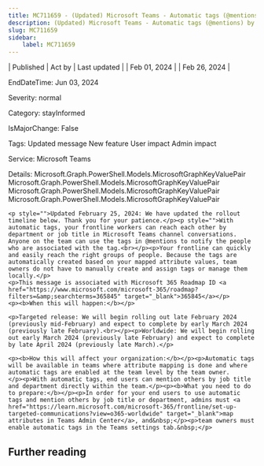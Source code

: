 ```yaml
---
title: MC711659 - (Updated) Microsoft Teams - Automatic tags (@mentions) by department and job title
description: (Updated) Microsoft Teams - Automatic tags (@mentions) by department and job title
slug: MC711659
sidebar:
    label: MC711659
---
```



| Published | Act by | Last updated |
| Feb 01, 2024 |  | Feb 26, 2024 |

EndDateTime: Jun 03, 2024

Severity: normal

Category: stayInformed

IsMajorChange: False

Tags: Updated message New feature User impact Admin impact

Service: Microsoft Teams

Details: Microsoft.Graph.PowerShell.Models.MicrosoftGraphKeyValuePair Microsoft.Graph.PowerShell.Models.MicrosoftGraphKeyValuePair Microsoft.Graph.PowerShell.Models.MicrosoftGraphKeyValuePair Microsoft.Graph.PowerShell.Models.MicrosoftGraphKeyValuePair

```
<p style="">Updated February 25, 2024: We have updated the rollout timeline below. Thank you for your patience.</p><p style="">With automatic tags, your frontline workers can reach each other by department or job title in Microsoft Teams channel conversations. Anyone on the team can use the tags in @mentions to notify the people who are associated with the tag.<br></p><p>Your frontline can quickly and easily reach the right groups of people. Because the tags are automatically created based on your mapped attribute values, team owners do not have to manually create and assign tags or manage them locally.</p>
<p>This message is associated with Microsoft 365 Roadmap ID <a href="https://www.microsoft.com/microsoft-365/roadmap?filters=&amp;searchterms=365845" target="_blank">365845</a></p>
<p><b>When this will happen:</b></p>

<p>Targeted release: We will begin rolling out late February 2024 (previously mid-February) and expect to complete by early March 2024 (previously late February).<br></p><p>Worldwide: We will begin rolling out early March 2024 (previously late February) and expect to complete by late April 2024 (previously late March).</p>

<p><b>How this will affect your organization:</b></p><p>Automatic tags will be available in teams where attribute mapping is done and where automatic tags are enabled at the team level by the team owner. 
</p><p>With automatic tags, end users can mention others by job title and department directly within the team.</p><p><b>What you need to do to prepare:</b></p><p>In order for your end users to use automatic tags and mention others by job title or department, admins must <a href="https://learn.microsoft.com/microsoft-365/frontline/set-up-targeted-communications?view=o365-worldwide" target="_blank">map attributes in Teams Admin Center</a>, and&nbsp;</p><p>team owners must enable automatic tags in the Teams settings tab.&nbsp;</p>
```

## Further reading
